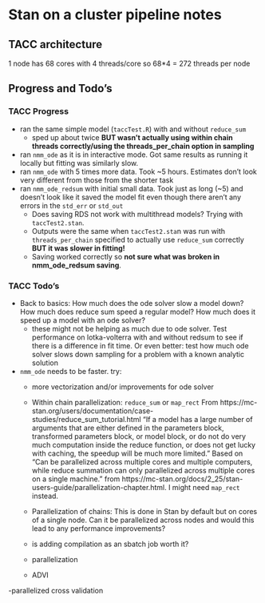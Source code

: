# Stan on a cluster pipeline notes

## TACC architecture

1 node has
68 cores
with 4 threads/core
so 68*4 = 272 threads per node

## Progress and Todo's

### TACC Progress

- ran the same simple model (`taccTest.R`) with and without `reduce_sum` 
  - sped up about twice **BUT wasn't actually using within chain threads correctly/using the threads_per_chain option in sampling**
- ran `nmm_ode` as it is in interactive mode. Got same results as running it locally but fitting was similarly slow.
- ran `nmm_ode` with 5 times more data. Took ~5 hours. Estimates don't look very different from those from the shorter task
- ran `nmm_ode_redsum` with initial small data. Took just as long (~5) and doesn't look like it saved the model fit even though there aren't any errors in the `std_err` or `std_out`
  - Does saving RDS not work with multithread models? Trying with `taccTest2.stan`.
  - Outputs were the same when `taccTest2.sta`n was run with `threads_per_chain` specified to actually use `reduce_sum` correctly **BUT it was slower in fitting!**
  - Saving worked correctly so **not sure what was broken in nmm_ode_redsum saving**.

### TACC Todo's

- Back to basics: How much does the ode solver slow a model down? How much does reduce sum speed a regular model? How much does it speed up a model with an ode solver?
  - these might not be helping as much due to ode solver. Test performance on lotka-volterra with and without redsum to     see if there is a difference in fit time. Or even better: test how much ode solver slows down sampling for a problem      with a known analytic solution

- `nmm_ode` needs to be faster. try:
  - more vectorization and/or improvements for ode solver
  
  - Within chain parallelization: `reduce_sum` or `map_rect`
  From https://mc-stan.org/users/documentation/case-studies/reduce_sum_tutorial.html
  "If a model has a large number of arguments that are either defined in the parameters block, transformed parameters       block, or model block, or do not do very much computation inside the reduce function, or does not get lucky with          caching, the speedup will be much more limited." Based on "Can be parallelized across multiple cores and multiple         computers, while reduce summation can only parallelized across multiple cores on a single machine." from https://mc-stan.org/docs/2_25/stan-users-guide/parallelization-chapter.html. I might need `map_rect` instead.
  
  - Parallelization of chains: This is done in Stan by default but on cores of a single node. Can it be parallelized        across nodes and would this lead to any performance improvements?

  - is adding compilation as an sbatch job worth it?
  - parallelization
  - ADVI

-parallelized cross validation
